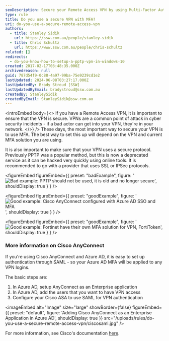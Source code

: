 ```yaml
---
seoDescription: Secure your Remote Access VPN by using Multi-Factor Authentication (MFA) and a secure protocol such as SSL or IPSec.
type: rule
title: Do you use a secure VPN with MFA?
uri: do-you-use-a-secure-remote-access-vpn
authors:
  - title: Stanley Sidik
    url: https://ssw.com.au/people/stanley-sidik
  - title: Chris Schultz
    url: https://www.ssw.com.au/people/chris-schultz
related: []
redirects:
  - do-you-know-how-to-setup-a-pptp-vpn-in-windows-10
created: 2017-02-17T03:48:35.000Z
archivedreason: null
guid: 787d54f9-0c88-4a97-99ba-75e9239cd1e2
lastUpdated: 2024-06-08T03:27:17.000Z
lastUpdatedBy: Brady Stroud [SSW]
lastUpdatedByEmail: bradystroud@ssw.com.au
createdBy: StanleySidik
createdByEmail: StanleySidik@ssw.com.au
---
```


<introEmbed
  body={<>
If you have a Remote Access VPN, it is important to ensure that the VPN is secure. VPNs are a common point of attack in cyber security incidents - if a bad actor can get into your VPN, they're in your network.
  </>}
/>
These days, the most important way to secure your VPN is to use MFA. The best way to set this up will depend on the VPN and current MFA solution you are using.

It is also important to make sure that your VPN uses a secure protocol. Previously PPTP was a popular method, but this is now a deprecated service as it can be hacked very quickly using online tools. It is recommended to go with a provider that uses SSL or IPSec protocols.

<figureEmbed figureEmbed={{
  preset: "badExample",
  figure: '![Bad example: PPTP should not be used, it is old and no longer secure](/uploads/rules/do-you-use-a-secure-remote-access-vpn/vpn-pptp.png)',
  shouldDisplay: true
} } />


<figureEmbed figureEmbed={{
  preset: "goodExample",
  figure: '![Good example: Cisco AnyConnect configured with Azure AD SSO and MFA](/uploads/rules/do-you-use-a-secure-remote-access-vpn/cisco-vpn.png)',
  shouldDisplay: true
} } />


<figureEmbed figureEmbed={{
  preset: "goodExample",
  figure: '![Good example: Fortinet have their own MFA solution for VPN, FortiToken](/uploads/rules/do-you-use-a-secure-remote-access-vpn/fortitoken-vpn.png)',
  shouldDisplay: true
} } />


### More information on Cisco AnyConnect

If you're using Cisco AnyConnect and Azure AD, it is easy to set up authentication through SAML - so your Azure AD MFA will be applied to any VPN logins.

The basic steps are:

1. In Azure AD, setup AnyConnect as an Enterprise application
2. In Azure AD, add the users that you want to have VPN access
3. Configure your Cisco ASA to use SAML for VPN authentication


<imageEmbed
  alt="Image"
  size="large"
  showBorder={false}
  figureEmbed={{
    preset: "default",
    figure: 'Adding Cisco AnyConnect as an Enterprise Application in Azure AD',
    shouldDisplay: true
  }}
  src="/uploads/rules/do-you-use-a-secure-remote-access-vpn/ciscosaml.jpg"
/>

For more information, see Cisco's documentation [here](https://www.cisco.com/c/en/us/support/docs/security/anyconnect-secure-mobility-client/215935-configure-asa-anyconnect-vpn-with-micros.html).

